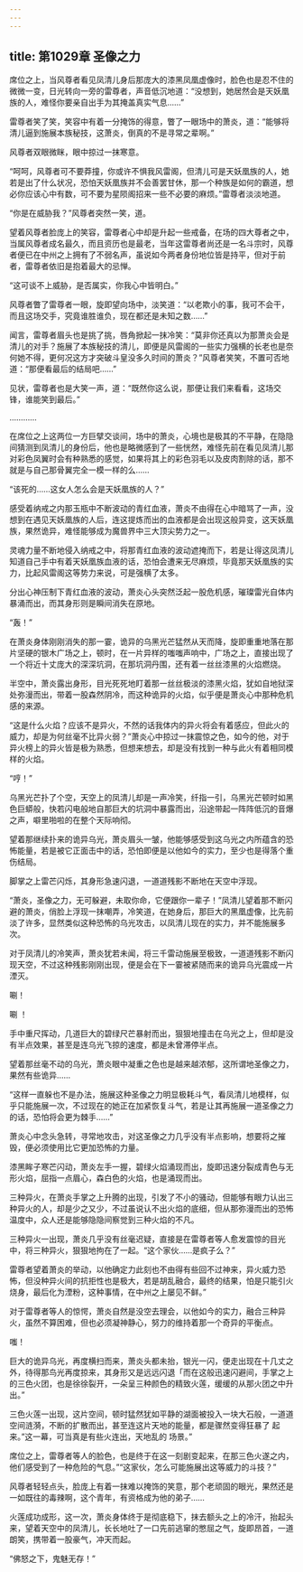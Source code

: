 ```yaml
---
---
---
```

title: 第1029章 圣像之力
---



席位之上，当风尊者看见凤清儿身后那庞大的漆黑凤凰虚像时，脸色也是忍不住的微微一变，日光转向一旁的雷尊者，声音低沉地道：“没想到，她居然会是天妖凰族的人，难怪你要亲自出手为其掩盖真实气息……”

雷尊者笑了笑，笑容中有着一分掩饰的得意，瞥了一眼场中的萧炎，道：“能够将清儿逼到施展本族秘技，这萧炎，倒真的不是寻常之辈啊。”

风尊者双眼微眯，眼中掠过一抹寒意。

“呵呵，风尊者可不要莽撞，你或许不惧我风雷阁，但清儿可是天妖凰族的人，她若是出了什么状况，恐怕天妖凰族并不会善罢甘休，那一个种族是如何的霸道，想必你应该心中有数，可不要为星陨阁招来一些不必要的麻烦。”雷尊者淡淡地道。

“你是在威胁我？”风尊者突然一笑，道。

望着风尊者脸庞上的笑容，雷尊者心中却是升起一些戒备，在场的四大尊者之中，当属风尊者成名最久，而且资历也是最老，当年这雷尊者尚还是一名斗宗时，风尊者便已在中州之上拥有了不弱名声，虽说如今两者身份地位皆是持平，但对于前者，雷尊者依旧是抱着最大的忌惮。

“这可谈不上威胁，是否属实，你我心中皆明白。”

风尊者瞥了雷尊者一眼，旋即望向场中，淡笑道：“以老欺小的事，我可不会干，而且这场交手，究竟谁胜谁负，现在都还是未知之数……”

闻言，雷尊者眉头也是挑了挑，唇角掀起一抹冷笑：“莫非你还真以为那萧炎会是清儿的对手？施展了本族秘技的清儿，即便是风雷阁的一些实力强横的长老也是奈何她不得，更何况这方才突破斗皇没多久时间的萧炎？”风尊者笑笑，不置可否地道：“那便看最后的结局吧……”

见状，雷尊者也是大笑一声，道：“既然你这么说，那便让我们来看看，这场交锋，谁能笑到最后。”

…………

在席位之上这两位一方巨擘交谈间，场中的萧炎，心境也是极其的不平静，在隐隐间猜测到凤清儿的身份后，他也是略微感到了一些恍然，难怪先前在看见凤清儿那对彩色凤翼时会有种熟悉的感觉，如果将其上的彩色羽毛以及皮肉割除的话，那不就是与自己那骨翼完全一模一样的么……

“该死的……这女人怎么会是天妖凰族的人？”

感受着纳戒之内那玉瓶中不断波动的青红血液，萧炎不由得在心中暗骂了一声，没想到在遇见天妖凰族的人后，连这提炼而出的血液都是会出现这般异变，这天妖凰族，果然诡异，难怪能够成为魔兽界中三大顶尖势力之一。

灵魂力量不断地侵入纳戒之中，将那青红血液的波动遮掩而下，若是让得这凤清儿知道自己手中有着天妖凰族血液的话，恐怕会遭来无尽麻烦，毕竟那天妖凰族的实力，比起风雷阁这等势力来说，可是强横了太多。

分出心神压制下青红血液的波动，萧炎心头突然泛起一股危机感，璀璨雷光自体内暴涌而出，而其身形则是瞬间消失在原地。

“轰！”

在萧炎身体刚刚消失的那一霎，诡异的乌黑光芒猛然从天而降，旋即重重地落在那片坚硬的银木广场之上，顿时，在一片异样的嗤嗤声响中，广场之上，直接出现了一个将近十丈庞大的深深坑洞，在那坑洞丹围，还有着一丝丝漆黑的火焰燃烧。

半空中，萧炎露出身形，目光死死地盯着那一丝丝极淡的漆黑火焰，犹如自地狱深处弥漫而出，带着一股森然阴冷，而这种诡异的火焰，似乎便是萧炎心中那种危机感的来源。

“这是什么火焰？应该不是异火，不然的话我体内的异火将会有着感应，但此火的威力，却是为何丝毫不比异火弱？”萧炎心中掠过一抹震惊之色，如今的他，对于异火榜上的异火皆是极为熟悉，但想来想去，却是没有找到一种与此火有着相同模样的火焰。

“哼！”

乌黑光芒扑了个空，天空上的凤清儿却是一声冷笑，纤指一引，乌黑光芒顿时如黑色巨蟒般，快若闪电般地自那巨大的坑洞中暴露而出，沿途带起一阵阵低沉的音爆之声，噼里啪啦的在整个天际响彻。

望着那继续扑来的诡异乌光，萧炎眉头一皱，他能够感受到这乌光之内所蕴含的恐怖能量，若是被它正面击中的话，恐怕即便是以他如今的实力，至少也是得落个重伤结局。

脚掌之上雷芒闪烁，其身形急速闪退，一道道残影不断地在天空中浮现。

“萧炎，圣像之力，无可躲避，未取你命，它便跟你一辈子！”凤清儿望着那不断闪避的萧炎，俏脸上浮现一抹嘲弄，冷笑道，在她身后，那巨大的黑凰虚像，比先前淡了许多，显然类似这种恐怖的乌光攻击，以凤清儿现在的实力，并不能施展多次。

对于凤清儿的冷笑声，萧炎犹若未闻，将三千雷动施展至极致，一道道残影不断闪现天空，不过这种残影刚刚出现，便是会在下一霎被紧随而来的诡异乌光震成一片湮灭。

唰！

唰 ！

手中重尺挥动，几道巨大的碧绿尺芒暴射而出，狠狠地撞击在乌光之上，但却是没有半点效果，甚至是连乌光飞掠的速度，都是未曾滞停半点。

望着那丝毫不动的乌光，萧炎眼中凝重之色也是越来越浓郁，这所谓地圣像之力，果然有些诡异……

“这样一直躲也不是办法，施展这种圣像之力明显极耗斗气，看凤清儿地模样，似乎只能施展一次，不过现在的她正在加紧恢复斗气，若是让其再施展一道圣像之力的话，恐怕将会更为棘手……”

萧炎心中念头急转，寻常地攻击，对这圣像之力几乎没有半点影响，想要将之摧毁，便必须使用比它更加恐怖的力量。

漆黑眸子寒芒闪动，萧炎左手一握，碧绿火焰涌现而出，旋即迅速分裂成青色与无形火焰，屈指一点眉心，森白色的火焰，也是涌现而出。

三种异火，在萧炎手掌之上升腾的出现，引发了不小的骚动，但能够有眼力认出三种异火的人，却是少之又少，不过虽说认不出火焰的底细，但从那弥漫而出的恐怖温度中，众人还是能够隐隐间察觉到三种火焰的不凡。

三种异火一出现，萧炎几乎没有丝毫迟疑，直接是在雷尊者等人愈发震惊的目光中，将三种异火，狠狠地拘在了一起。“这个家伙……是疯子么？”

雷尊者望着萧炎的举动，以他确定力此刻也不由得有些回不过神来，异火威力恐怖，但没种异火间的抗拒性也是极大，若是胡乱融合，最终的结果，怕是只能引火烧身，最后化为湮粉，这种事情，在中州之上屡见不鲜。”

对于雷尊者等人的惊愕，萧炎自然是没空去理会，以他如今的实力，融合三种异火，虽然不算困难，但也必须凝神静心，努力的维持着那一个奇异的平衡点。

嗤！

巨大的诡异乌光，再度横扫而来，萧炎头都未抬，银光一闪，便走出现在十几丈之外，待得那鸟光再度掠来，其身形又是远远闪退「而在这般迅速闪避间，手掌之上的三色火团，也是徐徐裂开，一朵呈三种颜色的精致火莲，缓缓的从那火团之中升出。”

三色火莲一出现，这片空间，顿时猛然犹如平静的湖面被投入一块大石般，一道道空间涟漪，不断的扩散而出，甚至连这片天地的能量，都是骤然变得狂暴了 起来。”这一幕，可当真是有些火连出，天地乱的 场景。”

席位之上，雷尊者等人的脸色，也是终于在这一刻剧变起来，在那三色火遂之内，他们感受到了一种危险的气息。”“这家伙，怎么可能施展出这等威力的斗技？”

风尊者轻轻点头，脸庞上有着一抹难以掩饰的笑意，那个老顽固的眼光，果然还是 一如既往的毒辣啊，这个青年，有资格成为他的弟子……

火莲成功成形，这一次，萧炎身体终于是彻底稳下，抹去额头之上的冷汗，抬起头来，望着天空中的凤清儿，长长地吐了一口先前逃窜的憋屈之气，旋即昂首，一道朗笑，携带着一股豪气，冲天而起。

“佛怒之下，鬼魅无存！”